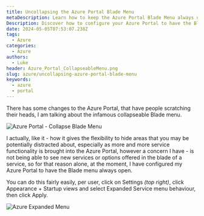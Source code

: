 ```yaml
---
title: Uncollapsing the Azure Portal Blade Menu
metaDescription: Learn how to keep the Azure Portal Blade Menu always open for easy access to new services and options.
Description: Discover how to configure your Azure Portal to have the Blade menu always open, ensuring you never miss out on new services and options.
date: 2024-05-05T07:53:07.238Z
tags:
  - Azure
categories:
  - Azure
authors:
  - Luke
header: Azure_Portal_CollapseableMenu.png
slug: azure/uncollapsing-azure-portal-blade-menu
keywords:
  - azure
  - portal
---
```


There has some changes to the Azure Portal, that have people scratching their heads, I am talking about the infamous collapseable Blade menu.

![Azure Portal - Collapse Blade Menu](Azure_Portal_CollapseableMenu.png)

<!-- truncate -->

I actually, like it - how it gives the flexibility to hide areas that you may be potentially distracted about, especially as more and more service functionality is brought into the Azure Portal, however a concern I have - is not being able to see new services or options offered in the blade of a service, so for that reason alone, at the moment, I have configured my Azure Portal to have the Blade menu always open.

You can do this fairly easily, per user, click on Settings *(top right)*, click Appearance + Startup views and select Expanded Service menu behaviour, then click Apply.

![Azure Expanded Menu](AzurePortal_ExpandedMenuSetting.gif)
